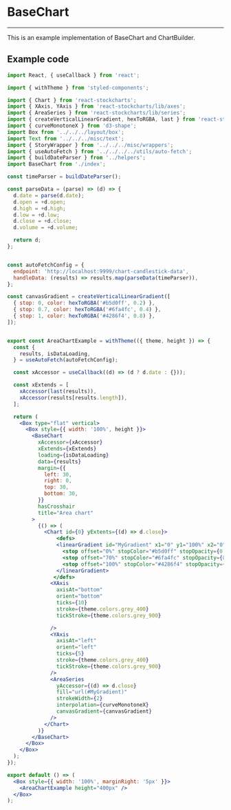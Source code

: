 
<Meta title='Financial/Charts/BaseChart' component={BaseChart} />

# BaseChart
<hr />

This is an example implementation of BaseChart and ChartBuilder.

<Preview withSource="none">
  <Story name="Sample">
    <BaseChartTemplate />
  </Story>
</Preview>

## Example code

```jsx
import React, { useCallback } from 'react';

import { withTheme } from 'styled-components';

import { Chart } from 'react-stockcharts';
import { XAxis, YAxis } from 'react-stockcharts/lib/axes';
import { AreaSeries } from 'react-stockcharts/lib/series';
import { createVerticalLinearGradient, hexToRGBA, last } from 'react-stockcharts/lib/utils';
import { curveMonotoneX } from 'd3-shape';
import Box from '../../../layout/box';
import Text from '../../../misc/text';
import { StoryWrapper } from '../../../misc/wrappers';
import { useAutoFetch } from '../../../../utils/auto-fetch';
import { buildDateParser } from '../helpers';
import BaseChart from './index';

const timeParser = buildDateParser();

const parseData = (parse) => (d) => {
  d.date = parse(d.date);
  d.open = +d.open;
  d.high = +d.high;
  d.low = +d.low;
  d.close = +d.close;
  d.volume = +d.volume;

  return d;
};


const autoFetchConfig = {
  endpoint: 'http://localhost:9999/chart-candlestick-data',
  handleData: (results) => results.map(parseData(timeParser)),
};

const canvasGradient = createVerticalLinearGradient([
  { stop: 0, color: hexToRGBA('#b5d0ff', 0.2) },
  { stop: 0.7, color: hexToRGBA('#6fa4fc', 0.4) },
  { stop: 1, color: hexToRGBA('#4286f4', 0.8) },
]);


export const AreaChartExample = withTheme(({ theme, height }) => {
  const {
    results, isDataLoading,
  } = useAutoFetch(autoFetchConfig);

  const xAccessor = useCallback((d) => (d ? d.date : {}));

  const xExtends = [
    xAccessor(last(results)),
    xAccessor(results[results.length]),
  ];

  return (
    <Box type="flat" vertical>
      <Box style={{ width: '100%', height }}>
        <BaseChart
          xAccessor={xAccessor}
          xExtends={xExtends}
          loading={isDataLoading}
          data={results}
          margin={{
            left: 30,
            right: 0,
            top: 30,
            bottom: 30,
          }}
          hasCrosshair
          title="Area chart"
        >
          {() => (
            <Chart id={0} yExtents={(d) => d.close}>
              	<defs>
                <linearGradient id="MyGradient" x1="0" y1="100%" x2="0" y2="0%">
                  <stop offset="0%" stopColor="#b5d0ff" stopOpacity={0.2} />
                  <stop offset="70%" stopColor="#6fa4fc" stopOpacity={0.4} />
                  <stop offset="100%" stopColor="#4286f4" stopOpacity={0.8} />
                </linearGradient>
               </defs>
              <XAxis
                axisAt="bottom"
                orient="bottom"
                ticks={10}
                stroke={theme.colors.grey_400}
                tickStroke={theme.colors.grey_900}

              />
              <YAxis
                axisAt="left"
                orient="left"
                ticks={5}
                stroke={theme.colors.grey_400}
                tickStroke={theme.colors.grey_900}
              />
              <AreaSeries
                yAccessor={(d) => d.close}
                fill="url(#MyGradient)"
                strokeWidth={2}
                interpolation={curveMonotoneX}
                canvasGradient={canvasGradient}
              />
            </Chart>
          )}
        </BaseChart>
      </Box>
    </Box>
  );
});

export default () => (
  <Box style={{ width: '100%', marginRight: '5px' }}>
    <AreaChartExample height="400px" />
  </Box>
);
```
